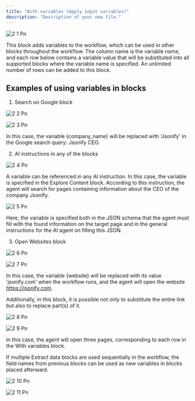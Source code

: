 ```yaml
---
title: "With variables (Apply input variables)"
description: "Description of your new file."
---
```


![2 1 Pn](/Blocks/imgs/2-1.png)

This block adds variables to the workflow, which can be used in other blocks throughout the workflow. The column name is the variable name, and each row below contains a variable value that will be substituted into all supported blocks where the variable name is specified. An unlimited number of rows can be added to this block.

## Examples of using variables in blocks

1. Search on Google block

![2 2 Pn](/Blocks/imgs/2-2.png)

![2 3 Pn](/Blocks/imgs/2-3.png)

In this case, the variable {company_name} will be replaced with 'Jsonify' in the Google search query: Jsonify CEO.

2. AI instructions in any of the blocks

![2 4 Pn](/Blocks/imgs/2-4.png)

A variable can be referenced in any AI instruction. In this case, the variable is specified in the Explore Content block. According to this instruction, the agent will search for pages containing information about the CEO of the company Jsonify.

![2 5 Pn](/Blocks/imgs/2-5.png)

Here, the variable is specified both in the JSON schema that the agent must fill with the found information on the target page and in the general instructions for the AI agent on filling this JSON.

3. Open Websites block

![2 6 Pn](/Blocks/imgs/2-6.png)

![2 7 Pn](/Blocks/imgs/2-7.png)

In this case, the variable {website} will be replaced with its value 'jsonify.com' when the workflow runs, and the agent will open the website https://jsonify.com.

Additionally, in this block, it is possible not only to substitute the entire link but also to replace part(s) of it.

![2 8 Pn](/Blocks/imgs/2-8.png)

![2 9 Pn](/Blocks/imgs/2-9.png)

In this case, the agent will open three pages, corresponding to each row in the With variables block.

If multiple Extract data blocks are used sequentially in the workflow, the field names from previous blocks can be used as new variables in blocks placed afterward.

![2 10 Pn](/Blocks/imgs/2-10.png)

![2 11 Pn](/Blocks/imgs/2-11.png)